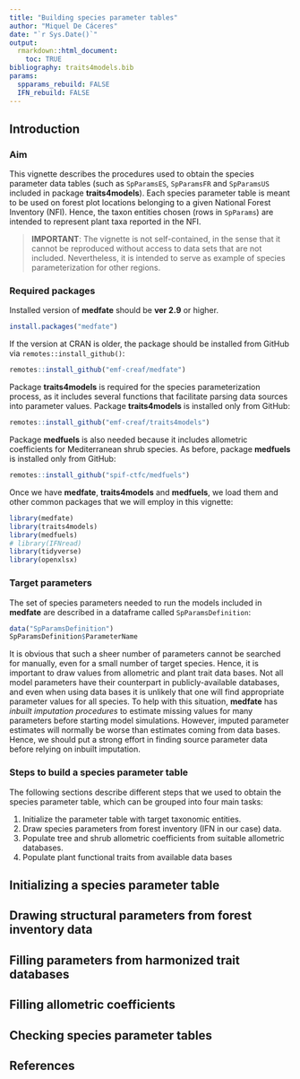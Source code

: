 ```yaml
---
title: "Building species parameter tables"
author: "Miquel De Cáceres"
date: "`r Sys.Date()`"
output: 
  rmarkdown::html_document:
    toc: TRUE
bibliography: traits4models.bib
params:
  spparams_rebuild: FALSE
  IFN_rebuild: FALSE
---
```


## Introduction

### Aim

This vignette describes the procedures used to obtain the species parameter data tables (such as `SpParamsES`, `SpParamsFR` and `SpParamsUS` included in package **traits4models**). Each species parameter table is meant to be used on forest plot locations belonging to a given National Forest Inventory (NFI). Hence, the taxon entities chosen (rows in `SpParams`) are intended to represent plant taxa reported in the NFI. 

>**IMPORTANT**: The vignette is not self-contained, in the sense that it cannot be reproduced without access to data sets that are not included. Nevertheless, it is intended to serve as example of species parameterization for other regions.

### Required packages

Installed version of **medfate** should be **ver 2.9** or higher. 
```r
install.packages("medfate")
```

If the version at CRAN is older, the package should be installed from GitHub via `remotes::install_github()`:
```r
remotes::install_github("emf-creaf/medfate")
```

Package **traits4models** is required for the species parameterization process, as it includes several functions that facilitate parsing data sources into parameter values. Package **traits4models** is installed only from GitHub:

```r
remotes::install_github("emf-creaf/traits4models")
```

Package **medfuels** is also needed because it includes allometric coefficients for Mediterranean shrub species. As before, package **medfuels** is installed only from GitHub:

```r
remotes::install_github("spif-ctfc/medfuels")
```

Once we have **medfate**, **traits4models** and  **medfuels**, we load them and other common packages that we will employ in this vignette:
```r
library(medfate)
library(traits4models)
library(medfuels)
# library(IFNread)
library(tidyverse)
library(openxlsx)
```

### Target parameters

The set of species parameters needed to run the models included in **medfate** are described in a dataframe called `SpParamsDefinition`: 


```r
data("SpParamsDefinition")
SpParamsDefinition$ParameterName
```
It is obvious that such a sheer number of parameters cannot be searched for manually, even for a small number of target species. Hence, it is important to draw values from allometric and plant trait data bases. Not all model parameters have their counterpart in publicly-available databases, and even when using data bases it is unlikely that one will find appropriate parameter values for all species. To help with this situation, **medfate** has *inbuilt imputation procedures* to estimate missing values for many parameters before starting model simulations. However, imputed parameter estimates will normally be worse than estimates coming from data bases. Hence, we should put a strong effort in finding source parameter data before relying on inbuilt imputation.


### Steps to build a species parameter table

The following sections describe different steps that we used to obtain the species parameter table, which can be grouped into four main tasks:

 1. Initialize the parameter table with target taxonomic entities.
 2. Draw species parameters from forest inventory (IFN in our case) data.
 3. Populate tree and shrub allometric coefficients from suitable allometric databases.
 4. Populate plant functional traits from available data bases
 
 
## Initializing a species parameter table

## Drawing structural parameters from forest inventory data

## Filling parameters from harmonized trait databases

## Filling allometric coefficients

## Checking species parameter tables

## References
